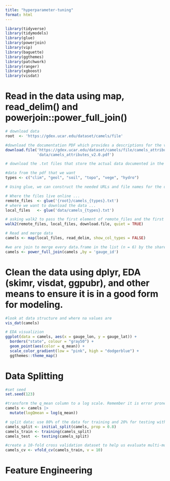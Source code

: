 ```yaml
---
title: "hyperparameter-tuning"
format: html
---
```


```r
library(tidyverse)
library(tidymodels)
library(glue)
library(powerjoin)
library(vip)
library(baguette)
library(ggthemes)
library(patchwork)
library(ranger)
library(xgboost)
library(visdat)
```
# Read in the data using map, read_delim() and powerjoin::power_full_join()
```r
# download data
root  <- 'https://gdex.ucar.edu/dataset/camels/file'

#download the documentation PDF which provides a descriptions for the various columns 
download.file('https://gdex.ucar.edu/dataset/camels/file/camels_attributes_v2.0.pdf', 
              'data/camels_attributes_v2.0.pdf')

# download the .txt files that store the actual data documented in the PDF. Create a vector storing the data types/file names we want to download:

#data from the pdf that we want
types <- c("clim", "geol", "soil", "topo", "vege", "hydro")

# Using glue, we can construct the needed URLs and file names for the data we want to download:

# Where the files live online ...
remote_files  <- glue('{root}/camels_{types}.txt')
# where we want to download the data ...
local_files   <- glue('data/camels_{types}.txt')

# asking walk2 to pass the first element of remote_files and the first element of local_files to the download.file function to download the data, and setting quiet = TRUE to suppress output. The process is then iterated for the second element of each vector, and so on.
walk2(remote_files, local_files, download.file, quiet = TRUE)

# Read and merge data
camels <- map(local_files, read_delim, show_col_types = FALSE) 

#we are join to merge every data.frame in the list (n = 6) by the shared gauge_id column. Since we want to keep all data, we want a full join.
camels <- power_full_join(camels ,by = 'gauge_id')
```


# Clean the data using dplyr, EDA (skimr, visdat, ggpubr), and other means to ensure it is in a good form for modeling.

```r
#look at data structure and where na values are
vis_dat(camels)

# EDA visualizion
ggplot(data = camels, aes(x = gauge_lon, y = gauge_lat)) +
  borders("state", colour = "gray50") +
  geom_point(aes(color = q_mean)) +
  scale_color_gradient(low = "pink", high = "dodgerblue") +
  ggthemes::theme_map()
```


# Data Splitting
```r
#set seed
set.seed(123)

#transform the q_mean column to a log scale. Remember it is error prone to apply transformations to the outcome variable within a recipe
camels <- camels |> 
  mutate(logQmean = log(q_mean))

# split data: use 80% of the data for training and 20% for testing with no stratification
camels_split <- initial_split(camels, prop = 0.8)
camels_train <- training(camels_split)
camels_test  <- testing(camels_split)

#create a 10-fold cross validation dataset to help us evaluate multi-model setups.
camels_cv <- vfold_cv(camels_train, v = 10)
```


# Feature Engineering
